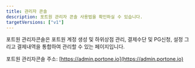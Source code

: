 ```yaml
---
title: 관리자 콘솔
description: 포트원 관리자 콘솔 사용법을 확인하실 수 있습니다.
targetVersions: ["v1"]
---
```



포트원 관리자콘솔은 포트원 계정 생성 및 하위상점 관리, 결제수단 및 PG신청, 설정 그리고 결제내역을 통합하여 관리할 수 있는 페이지입니다.

포트원 관리자콘솔 주소: [https://admin.portone.io](https://admin.portone.io)

<ContentRef slug="/ko/console/guide/reg" />

<ContentRef slug="/ko/console/guide/api-keys" />

<ContentRef slug="/ko/console/guide/account" />

<ContentRef slug="/ko/console/guide/connect" />

<ContentRef slug="/ko/console/guide/list" />

<ContentRef slug="/ko/console/pg" />
